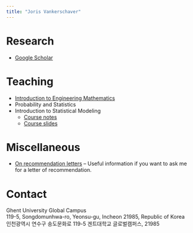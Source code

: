 ```yaml
---
title: "Joris Vankerschaver"
---
```


# Research

- [Google Scholar](https://scholar.google.com/citations?hl=en&user=N5vV04AAAAAJ&view_op=list_works&sortby=pubdate)

# Teaching

- [Introduction to Engineering Mathematics](engineering-math/index.html)
- Probability and Statistics
- Introduction to Statistical Modeling
  - [Course notes](ISM/index.html)
  - [Course slides](ISM-slides/index.html)

# Miscellaneous

- [On recommendation letters](recommendation_letters.qmd) -- Useful information if you want to ask me for a letter of recommendation.

# Contact

| Ghent University Global Campus
| 119-5, Songdomunhwa-ro, Yeonsu-gu, Incheon 21985, Republic of Korea

| 인천광역시 연수구 송도문화로 119-5 겐트대학교 글로벌캠퍼스, 21985
